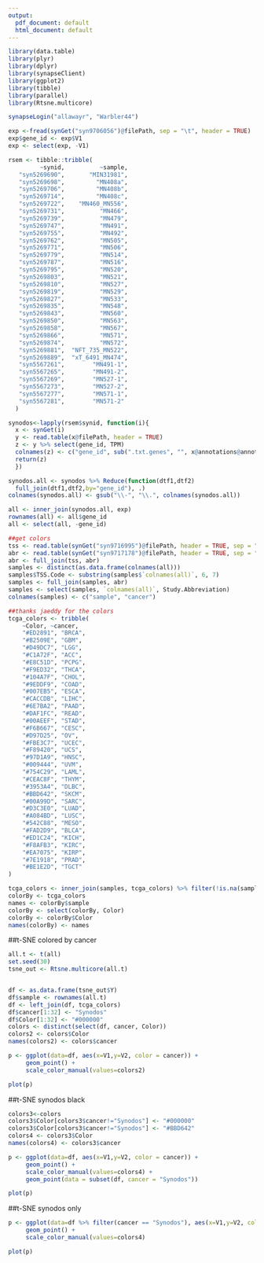 ```yaml
---
output:
  pdf_document: default
  html_document: default
---
```


```r
library(data.table)
library(plyr)
library(dplyr)
library(synapseClient)
library(ggplot2)
library(tibble)
library(parallel)
library(Rtsne.multicore)

synapseLogin("allawayr", "Warbler44")

exp <-fread(synGet("syn9706056")@filePath, sep = "\t", header = TRUE)
exp$gene_id <- exp$V1
exp <- select(exp, -V1)

rsem <- tibble::tribble(
         ~synid,          ~sample,
   "syn5269690",       "MIN31981",
   "syn5269698",         "MN408a",
   "syn5269706",         "MN408b",
   "syn5269714",         "MN408c",
   "syn5269722",    "MN460_MN556",
   "syn5269731",          "MN466",
   "syn5269739",          "MN479",
   "syn5269747",          "MN491",
   "syn5269755",          "MN492",
   "syn5269762",          "MN505",
   "syn5269771",          "MN506",
   "syn5269779",          "MN514",
   "syn5269787",          "MN516",
   "syn5269795",          "MN520",
   "syn5269803",          "MN521",
   "syn5269810",          "MN527",
   "syn5269819",          "MN529",
   "syn5269827",          "MN533",
   "syn5269835",          "MN548",
   "syn5269843",          "MN560",
   "syn5269850",          "MN563",
   "syn5269858",          "MN567",
   "syn5269866",          "MN571",
   "syn5269874",          "MN572",
   "syn5269881",  "NFT_735_MN522",
   "syn5269889",  "xT_6491_MN474",
   "syn5567261",        "MN491-1",
   "syn5567265",        "MN491-2",
   "syn5567269",        "MN527-1",
   "syn5567273",        "MN527-2",
   "syn5567277",        "MN571-1",
   "syn5567281",        "MN571-2"
  )

```


```r
synodos<-lapply(rsem$synid, function(i){
  x <- synGet(i)
  y <- read.table(x@filePath, header = TRUE)
  z <- y %>% select(gene_id, TPM)
  colnames(z) <- c("gene_id", sub(".txt.genes", "", x@annotations@annotations@stringAnnotations$specimenID))
  return(z)
  })

synodos.all <- synodos %>% Reduce(function(dtf1,dtf2)
  full_join(dtf1,dtf2,by="gene_id"), .)
colnames(synodos.all) <- gsub("\\-", "\\.", colnames(synodos.all))

all <- inner_join(synodos.all, exp)
rownames(all) <- all$gene_id
all <- select(all, -gene_id)
```


```r
##get colors
tss <- read.table(synGet("syn9716995")@filePath, header = TRUE, sep = "\t", comment.char = "", quote = "")
abr <- read.table(synGet("syn9717178")@filePath, header = TRUE, sep = "\t", comment.char = "", quote = "")
abr <- full_join(tss, abr)
samples <- distinct(as.data.frame(colnames(all)))
samples$TSS.Code <- substring(samples$`colnames(all)`, 6, 7)
samples <- full_join(samples, abr)
samples <- select(samples, `colnames(all)`, Study.Abbreviation)
colnames(samples) <- c("sample", "cancer")

##thanks jaeddy for the colors
tcga_colors <- tribble(
    ~Color, ~cancer,
    "#ED2891", "BRCA",
    "#B2509E", "GBM",
    "#D49DC7", "LGG",
    "#C1A72F", "ACC",
    "#E8C51D", "PCPG",
    "#F9ED32", "THCA",
    "#104A7F", "CHOL",
    "#9EDDF9", "COAD",
    "#007EB5", "ESCA",
    "#CACCDB", "LIHC",
    "#6E7BA2", "PAAD",
    "#DAF1FC", "READ",
    "#00AEEF", "STAD",
    "#F6B667", "CESC",
    "#D97D25", "OV",
    "#FBE3C7", "UCEC",
    "#F89420", "UCS",
    "#97D1A9", "HNSC",
    "#009444", "UVM",
    "#754C29", "LAML",
    "#CEAC8F", "THYM",
    "#3953A4", "DLBC",
    "#BBD642", "SKCM",
    "#00A99D", "SARC",
    "#D3C3E0", "LUAD",
    "#A084BD", "LUSC",
    "#542C88", "MESO",
    "#FAD2D9", "BLCA",
    "#ED1C24", "KICH",
    "#F8AFB3", "KIRC",
    "#EA7075", "KIRP",
    "#7E1918", "PRAD",
    "#BE1E2D", "TGCT"
)

tcga_colors <- inner_join(samples, tcga_colors) %>% filter(!is.na(sample))
colorBy <- tcga_colors 
names <- colorBy$sample
colorBy <- select(colorBy, Color)
colorBy <- colorBy$Color
names(colorBy) <- names
```
##t-SNE colored by cancer
```r
all.t <- t(all)
set.seed(30)
tsne_out <- Rtsne.multicore(all.t)


df <- as.data.frame(tsne_out$Y)
df$sample <- rownames(all.t)
df <- left_join(df, tcga_colors)
df$cancer[1:32] <- "Synodos"
df$Color[1:32] <- "#000000"
colors <- distinct(select(df, cancer, Color))
colors2 <- colors$Color
names(colors2) <- colors$cancer

p <- ggplot(data=df, aes(x=V1,y=V2, color = cancer)) + 
     geom_point() + 
     scale_color_manual(values=colors2) 

plot(p)
```
##t-SNE synodos black
```r

colors3<-colors
colors3$Color[colors3$cancer!="Synodos"] <- "#000000"
colors3$Color[colors3$cancer!="Synodos"] <- "#BBD642"
colors4 <- colors3$Color
names(colors4) <- colors3$cancer

p <- ggplot(data=df, aes(x=V1,y=V2, color = cancer)) + 
     geom_point() + 
     scale_color_manual(values=colors4) +
     geom_point(data = subset(df, cancer = "Synodos")) 

plot(p)
```
##t-SNE synodos only
```r
p <- ggplot(data=df %>% filter(cancer == "Synodos"), aes(x=V1,y=V2, color = cancer)) + 
     geom_point() +
     scale_color_manual(values=colors4)

plot(p)
```

